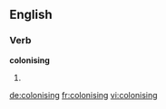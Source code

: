 
==English==

===Verb===
'''colonising'''

# {{present participle of|colonise}}

[[de:colonising]]
[[fr:colonising]]
[[vi:colonising]]